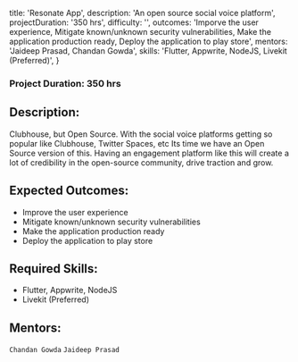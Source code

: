 
  title: 'Resonate App',
  description: 'An open source social voice platform',
  projectDuration: '350 hrs',
  difficulty: '',
  outcomes:
    'Imporve the user experience, Mitigate known/unknown security vulnerabilities, Make the application production ready, Deploy the application to play store',
  mentors: 'Jaideep Prasad, Chandan Gowda',
  skills: 'Flutter, Appwrite, NodeJS, Livekit (Preferred)',
}


### Project Duration: 350 hrs

## Description:

Clubhouse, but Open Source. With the social voice platforms getting so popular like Clubhouse, Twitter Spaces, etc Its time we have an Open Source version of this. Having an engagement platform like this will create a lot of credibility in the open-source community, drive traction and grow.

## Expected Outcomes:

- Improve the user experience
- Mitigate known/unknown security vulnerabilities
- Make the application production ready
- Deploy the application to play store

## Required Skills:

- Flutter, Appwrite, NodeJS
- Livekit (Preferred)

## Mentors:

`Chandan Gowda`
`Jaideep Prasad`
